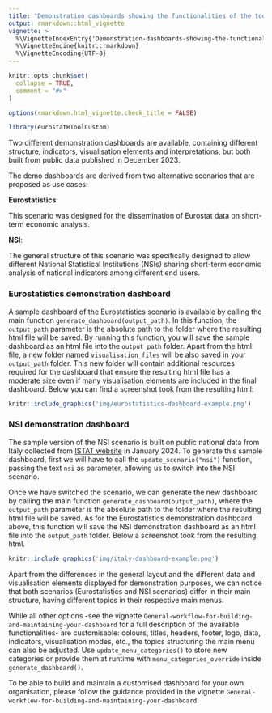 ```yaml
---
title: "Demonstration dashboards showing the functionalities of the tool"
output: rmarkdown::html_vignette
vignette: >
  %\VignetteIndexEntry{'Demonstration-dashboards-showing-the-functionalities-of-the-tool'}
  %\VignetteEngine{knitr::rmarkdown}
  %\VignetteEncoding{UTF-8}
---
```


```r
knitr::opts_chunk$set(
  collapse = TRUE,
  comment = "#>"
)

options(rmarkdown.html_vignette.check_title = FALSE)
```

```r
library(eurostatRToolCustom)
```

Two different demonstration dashboards are available, containing different structure, indicators, visualisation elements and interpretations, but both built from public data published in December 2023. 

The demo dashboards are derived from two alternative scenarios that are proposed as use cases:

**Eurostatistics**:

This scenario was designed for the dissemination of Eurostat data on short-term economic analysis.  

**NSI**:

The general structure of this scenario was specifically designed to allow different National Statistical Institutions (NSIs) sharing short-term economic analysis of national indicators among different end users.

### Eurostatistics demonstration dashboard

A sample dashboard of the Eurostatistics scenario is available by calling the main function `generate_dashboard(output_path)`. In this function, the `output_path` parameter is the absolute path to the folder where the resulting html file will be saved. By running this function, you will save the sample dashboard as an html file into the `output_path` folder. Apart from the html file, a new folder named `visualisation_files` will be also saved in your `output_path` folder. This new folder will contain additional resources required for the dashboard that ensure the resulting html file has a moderate size even if many visualisation elements are included in the final dashboard. Below you can find a screenshot took from the resulting html:

```r
knitr::include_graphics('img/eurostatistics-dashboard-example.png')
```

### NSI demonstration dashboard

The sample version of the NSI scenario is built on public national data from Italy collected from [ISTAT website](https://www.istat.it/) in January 2024. To generate this sample dashboard, first we will have to call the `update_scenario("nsi")` function, passing the text `nsi` as parameter, allowing us to switch into the NSI scenario. 

Once we have switched the scenario, we can generate the new dashboard by calling the main function `generate_dashboard(output_path)`, where the `output_path` parameter is
the absolute path to the folder where the resulting html file will be saved. As for the Eurostatistics demonstration dashboard above, this function will save the NSI demonstration dashboard as an html file into the `output_path` folder. Below a screenshot took from the resulting html.

```r
knitr::include_graphics('img/italy-dashboard-example.png')
```

Apart from the differences in the general layout and the different data and visualisation elements displayed for demonstration purposes, we can notice that both scenarios (Eurostatistics and NSI scenarios) differ in their main structure, having different topics in their respective main menus.

While all other options -see the vignette `General-workflow-for-building-and-maintaining-your-dashboard` for a full description of the available functionalities- are customisable: colours, titles, headers, footer, logo, data, indicators, visualisation modes, etc., the topics structuring the main menu can also be adjusted. Use `update_menu_categories()` to store new categories or provide them at runtime with `menu_categories_override` inside `generate_dashboard()`.

To be able to build and maintain a customised dashboard for your own organisation,
please follow the guidance provided in the vignette `General-workflow-for-building-and-maintaining-your-dashboard`.
